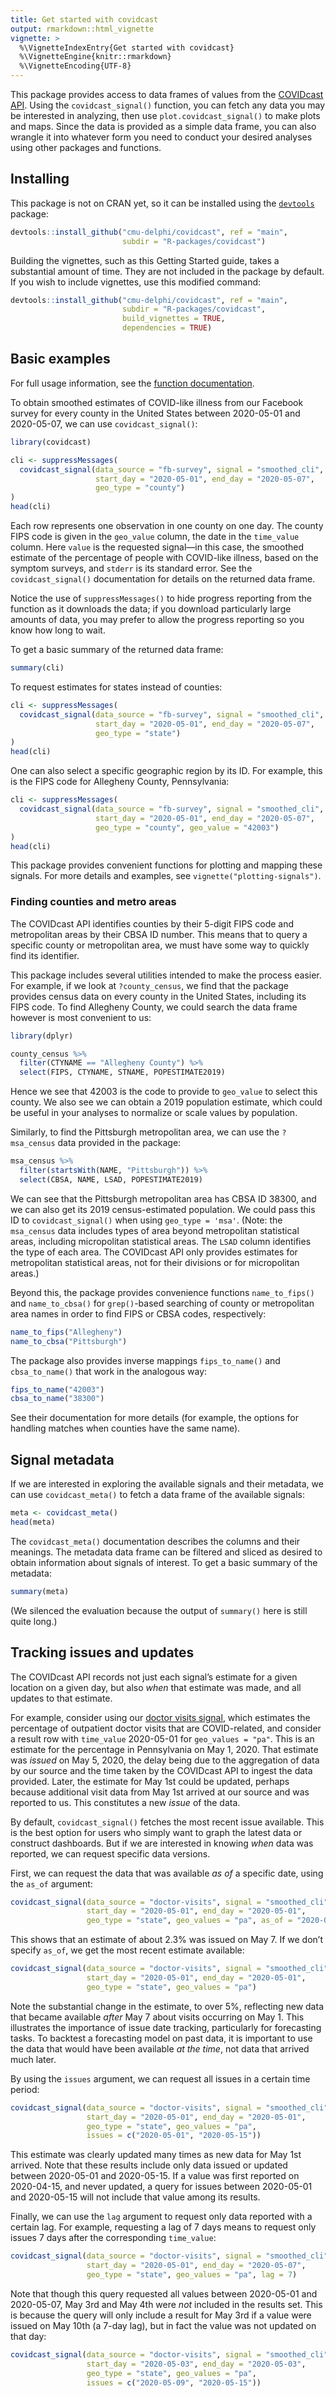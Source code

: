 ```yaml
---
title: Get started with covidcast
output: rmarkdown::html_vignette
vignette: >
  %\VignetteIndexEntry{Get started with covidcast}
  %\VignetteEngine{knitr::rmarkdown}
  %\VignetteEncoding{UTF-8}
---
```


This package provides access to data frames of values from the [COVIDcast
API](https://cmu-delphi.github.io/delphi-epidata/api/covidcast.html). Using the
`covidcast_signal()` function, you can fetch any data you may be interested in
analyzing, then use `plot.covidcast_signal()` to make plots and maps. Since the
data is provided as a simple data frame, you can also wrangle it into whatever
form you need to conduct your desired analyses using other packages and
functions.

## Installing

This package is not on CRAN yet, so it can be installed using the
[`devtools`](https://cran.r-project.org/package=devtools) package:

```r
devtools::install_github("cmu-delphi/covidcast", ref = "main",
                         subdir = "R-packages/covidcast")
```

Building the vignettes, such as this Getting Started guide, takes a substantial
amount of time. They are not included in the package by default. If you wish to
include vignettes, use this modified command:

```r
devtools::install_github("cmu-delphi/covidcast", ref = "main",
                         subdir = "R-packages/covidcast",
                         build_vignettes = TRUE,
                         dependencies = TRUE)
```

## Basic examples

For full usage information, see the [function
documentation](../reference/index.html).

To obtain smoothed estimates of COVID-like illness from our Facebook survey for
every county in the United States between 2020-05-01 and 2020-05-07, we can use
`covidcast_signal()`:

```r
library(covidcast)

cli <- suppressMessages(
  covidcast_signal(data_source = "fb-survey", signal = "smoothed_cli", 
                   start_day = "2020-05-01", end_day = "2020-05-07", 
                   geo_type = "county")
)
head(cli)
```

Each row represents one observation in one county on one day. The county FIPS
code is given in the `geo_value` column, the date in the `time_value` column.
Here `value` is the requested signal---in this case, the smoothed estimate of
the percentage of people with COVID-like illness, based on the symptom surveys,
and `stderr` is its standard error. See the `covidcast_signal()` documentation 
for details on the returned data frame.

Notice the use of `suppressMessages()` to hide progress reporting from the
function as it downloads the data; if you download particularly large amounts of
data, you may prefer to allow the progress reporting so you know how long to
wait.

To get a basic summary of the returned data frame: 

```r
summary(cli)
```

To request estimates for states instead of counties:

```r
cli <- suppressMessages(
  covidcast_signal(data_source = "fb-survey", signal = "smoothed_cli", 
                   start_day = "2020-05-01", end_day = "2020-05-07", 
                   geo_type = "state")
)
head(cli)
```

One can also select a specific geographic region by its ID. For example, this is
the FIPS code for Allegheny County, Pennsylvania:

```r
cli <- suppressMessages(
  covidcast_signal(data_source = "fb-survey", signal = "smoothed_cli", 
                   start_day = "2020-05-01", end_day = "2020-05-07", 
                   geo_type = "county", geo_value = "42003")
)
head(cli)
```

This package provides convenient functions for plotting and mapping these
signals. For more details and examples, see `vignette("plotting-signals")`.

### Finding counties and metro areas

The COVIDcast API identifies counties by their 5-digit FIPS code and
metropolitan areas by their CBSA ID number. This means that to query a specific
county or metropolitan area, we must have some way to quickly find its
identifier.

This package includes several utilities intended to make the process easier. For
example, if we look at `?county_census`, we find that the package provides
census data on every county in the United States, including its FIPS code. To
find Allegheny County, we could search the data frame however is most convenient
to us:

```r
library(dplyr)

county_census %>%
  filter(CTYNAME == "Allegheny County") %>%
  select(FIPS, CTYNAME, STNAME, POPESTIMATE2019)
```

Hence we see that 42003 is the code to provide to `geo_value` to select this
county. We also see we can obtain a 2019 population estimate, which could be
useful in your analyses to normalize or scale values by population.

Similarly, to find the Pittsburgh metropolitan area, we can use the
`?msa_census` data provided in the package:

```r
msa_census %>%
  filter(startsWith(NAME, "Pittsburgh")) %>%
  select(CBSA, NAME, LSAD, POPESTIMATE2019)
```

We can see that the Pittsburgh metropolitan area has CBSA ID 38300, and we can
also get its 2019 census-estimated population. We could pass this ID to
`covidcast_signal()` when using `geo_type = 'msa'`. (Note: the `msa_census` data
includes types of area beyond metropolitan statistical areas, including 
micropolitan statistical areas. The `LSAD` column identifies the type of each 
area. The COVIDcast API only provides estimates for metropolitan statistical 
areas, not for their divisions or for micropolitan areas.)

Beyond this, the package provides convenience functions `name_to_fips()` and 
`name_to_cbsa()` for `grep()`-based searching of county or metropolitan area 
names in order to find FIPS or CBSA codes, respectively:

```r
name_to_fips("Allegheny")
name_to_cbsa("Pittsburgh")
```

The package also provides inverse mappings `fips_to_name()` and `cbsa_to_name()`
that work in the analogous way: 

```r
fips_to_name("42003")
cbsa_to_name("38300")
```

See their documentation for more details (for example, the options for handling
matches when counties have the same name).

## Signal metadata

If we are interested in exploring the available signals and their metadata, we
can use `covidcast_meta()` to fetch a data frame of the available signals:

```r
meta <- covidcast_meta()
head(meta)
```

The `covidcast_meta()` documentation describes the columns and their meanings. 
The metadata data frame can be filtered and sliced as desired to obtain 
information about signals of interest. To get a basic summary of the metadata: 

```r
summary(meta)
```

(We silenced the evaluation because the output of `summary()` here is still 
quite long.)

## Tracking issues and updates

The COVIDcast API records not just each signal's estimate for a given location
on a given day, but also *when* that estimate was made, and all updates to that
estimate.

For example, consider using our [doctor visits
signal](https://cmu-delphi.github.io/delphi-epidata/api/covidcast-signals/doctor-visits.html),
which estimates the percentage of outpatient doctor visits that are
COVID-related, and consider a result row with `time_value` 2020-05-01 for
`geo_values = "pa"`. This is an estimate for the percentage in Pennsylvania on
May 1, 2020. That estimate was *issued* on May 5, 2020, the delay being due to
the aggregation of data by our source and the time taken by the COVIDcast API to
ingest the data provided. Later, the estimate for May 1st could be updated,
perhaps because additional visit data from May 1st arrived at our source and was
reported to us. This constitutes a new *issue* of the data.

By default, `covidcast_signal()` fetches the most recent issue available. This
is the best option for users who simply want to graph the latest data or
construct dashboards. But if we are interested in knowing *when* data was
reported, we can request specific data versions.

First, we can request the data that was available *as of* a specific date, using
the `as_of` argument:

```r
covidcast_signal(data_source = "doctor-visits", signal = "smoothed_cli",
                 start_day = "2020-05-01", end_day = "2020-05-01",
                 geo_type = "state", geo_values = "pa", as_of = "2020-05-07")
```

This shows that an estimate of about 2.3% was issued on May 7. If we don't
specify `as_of`, we get the most recent estimate available:

```r
covidcast_signal(data_source = "doctor-visits", signal = "smoothed_cli",
                 start_day = "2020-05-01", end_day = "2020-05-01",
                 geo_type = "state", geo_values = "pa")
```

Note the substantial change in the estimate, to over 5%, reflecting new data
that became available *after* May 7 about visits occurring on May 1. This
illustrates the importance of issue date tracking, particularly for forecasting
tasks. To backtest a forecasting model on past data, it is important to use the
data that would have been available *at the time*, not data that arrived much
later.

By using the `issues` argument, we can request all issues in a certain time
period:

```r
covidcast_signal(data_source = "doctor-visits", signal = "smoothed_cli",
                 start_day = "2020-05-01", end_day = "2020-05-01",
                 geo_type = "state", geo_values = "pa",
                 issues = c("2020-05-01", "2020-05-15"))
```

This estimate was clearly updated many times as new data for May 1st arrived.
Note that these results include only data issued or updated between 2020-05-01
and 2020-05-15. If a value was first reported on 2020-04-15, and never updated,
a query for issues between 2020-05-01 and 2020-05-15 will not include that value
among its results.

Finally, we can use the `lag` argument to request only data reported with a
certain lag. For example, requesting a lag of 7 days means to request only
issues 7 days after the corresponding `time_value`:

```r
covidcast_signal(data_source = "doctor-visits", signal = "smoothed_cli",
                 start_day = "2020-05-01", end_day = "2020-05-07",
                 geo_type = "state", geo_values = "pa", lag = 7)
```

Note that though this query requested all values between 2020-05-01 and
2020-05-07, May 3rd and May 4th were *not* included in the results set. This is
because the query will only include a result for May 3rd if a value were issued
on May 10th (a 7-day lag), but in fact the value was not updated on that day:

```r
covidcast_signal(data_source = "doctor-visits", signal = "smoothed_cli",
                 start_day = "2020-05-03", end_day = "2020-05-03",
                 geo_type = "state", geo_values = "pa",
                 issues = c("2020-05-09", "2020-05-15"))
```
